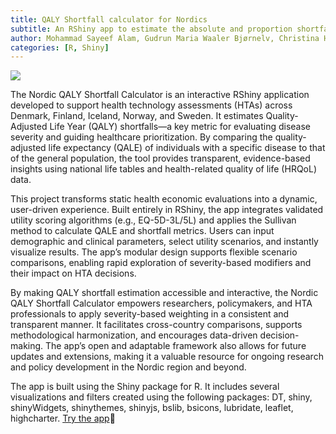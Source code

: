 ```yaml
---
title: QALY Shortfall calculator for Nordics
subtitle: An RShiny app to estimate the absolute and proportion shortfall in QALY for the five Nordic countries
author: Mohammad Sayeef Alam, Gudrun Maria Waaler Bjørnelv, Christina Hansen Edwards, Yvonne Anne Michel, Jon Magnussen  
categories: [R, Shiny]
---
```



![](images/nsc_app.gif)


The Nordic QALY Shortfall Calculator is an interactive RShiny application developed to support health technology assessments (HTAs) across Denmark, Finland, Iceland, Norway, and Sweden. It estimates Quality-Adjusted Life Year (QALY) shortfalls—a key metric for evaluating disease severity and guiding healthcare prioritization. By comparing the quality-adjusted life expectancy (QALE) of individuals with a specific disease to that of the general population, the tool provides transparent, evidence-based insights using national life tables and health-related quality of life (HRQoL) data.

This project transforms static health economic evaluations into a dynamic, user-driven experience. Built entirely in RShiny, the app integrates validated utility scoring algorithms (e.g., EQ-5D-3L/5L) and applies the Sullivan method to calculate QALE and shortfall metrics. Users can input demographic and clinical parameters, select utility scenarios, and instantly visualize results. The app’s modular design supports flexible scenario comparisons, enabling rapid exploration of severity-based modifiers and their impact on HTA decisions.

By making QALY shortfall estimation accessible and interactive, the Nordic QALY Shortfall Calculator empowers researchers, policymakers, and HTA professionals to apply severity-based weighting in a consistent and transparent manner. It facilitates cross-country comparisons, supports methodological harmonization, and encourages data-driven decision-making. The app’s open and adaptable framework also allows for future updates and extensions, making it a valuable resource for ongoing research and policy development in the Nordic region and beyond.

The app is built using the Shiny package for R. It includes several visualizations and filters created using the following packages: DT, shiny, shinyWidgets, shinythemes, shinyjs, bslib, bsicons, lubridate, leaflet, highcharter. [Try the app](https://mohasal.shinyapps.io/nordic-shortfall-calculator/){target="_blank"}🔗
